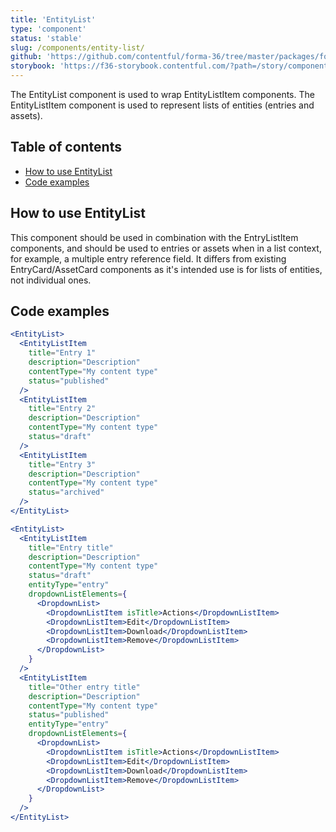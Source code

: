 ```yaml
---
title: 'EntityList'
type: 'component'
status: 'stable'
slug: /components/entity-list/
github: 'https://github.com/contentful/forma-36/tree/master/packages/forma-36-react-components/src/components/EntityList'
storybook: 'https://f36-storybook.contentful.com/?path=/story/components-entitylist-entitylist--default'
---
```


The EntityList component is used to wrap EntityListItem components. The EntityListItem component is used to represent lists of entities (entries and assets).

## Table of contents

- [How to use EntityList](#how-to-use-entityList)
- [Code examples](#code-examples)

## How to use EntityList

This component should be used in combination with the EntryListItem components, and should be used to entries or assets when in a list context, for example, a multiple entry reference field. It differs from existing EntryCard/AssetCard components as it's intended use is for lists of entities, not individual ones.

## Code examples

```jsx
<EntityList>
  <EntityListItem
    title="Entry 1"
    description="Description"
    contentType="My content type"
    status="published"
  />
  <EntityListItem
    title="Entry 2"
    description="Description"
    contentType="My content type"
    status="draft"
  />
  <EntityListItem
    title="Entry 3"
    description="Description"
    contentType="My content type"
    status="archived"
  />
</EntityList>
```

```jsx
<EntityList>
  <EntityListItem
    title="Entry title"
    description="Description"
    contentType="My content type"
    status="draft"
    entityType="entry"
    dropdownListElements={
      <DropdownList>
        <DropdownListItem isTitle>Actions</DropdownListItem>
        <DropdownListItem>Edit</DropdownListItem>
        <DropdownListItem>Download</DropdownListItem>
        <DropdownListItem>Remove</DropdownListItem>
      </DropdownList>
    }
  />
  <EntityListItem
    title="Other entry title"
    description="Description"
    contentType="My content type"
    status="published"
    entityType="entry"
    dropdownListElements={
      <DropdownList>
        <DropdownListItem isTitle>Actions</DropdownListItem>
        <DropdownListItem>Edit</DropdownListItem>
        <DropdownListItem>Download</DropdownListItem>
        <DropdownListItem>Remove</DropdownListItem>
      </DropdownList>
    }
  />
</EntityList>
```
